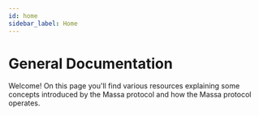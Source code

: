```yaml
---
id: home
sidebar_label: Home
---
```



# General Documentation

Welcome! On this page you'll find various resources explaining some concepts introduced by the Massa protocol and how the Massa protocol operates.

<FeatureList>
  <Feature
    url="./architecture/basic-concepts"
    title="Basic Concepts"
    content="Learn the basics of Massa, from addresses to smart contracts."
    icon="📚"
  />
  <Feature
    url="./architecture/node-architecture"
    title="Node Architecture"
    content="Learn the inner workings of a Massa node."
    icon="🖥"
  />
  <Feature
    url="./bootstrap"
    title="Bootstrapping in Massa"
    content="Learn how bootstrapping works in Massa."
    icon="🌐"
  />
  <Feature
    url="./storage-costs"
    title="Storage Costs"
    content="Learn how storage costs work."
    icon="🏦"
  />
  <Feature
    url="./gas"
    title="Gas"
    content="Learn how gas works."
    icon="⛽"
  />
  <Feature
    url="./asc/intro"
    title="Autonomous Smart Contracts"
    content="Learn how Massa automates smart contract execution."
    icon="🤖"
  />
  <Feature
    url="./operation-format-execution"
    title="Detailed operation format and execution"
    content="Documentation about operation serialization and execution sequences."
    icon="⚙️"
  />
  <Feature
    url="https://arxiv.org/abs/1803.09029"
    title="Technical Whitepaper"
    content="Read the research paper behind Massa."
    icon="📄"
  />
</FeatureList>
